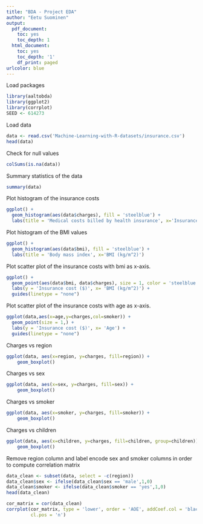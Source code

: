 ```yaml
---
title: "BDA - Project EDA"
author: "Eetu Suominen"
output:
  pdf_document:
    toc: yes
    toc_depth: 1
  html_document:
    toc: yes
    toc_depth: '1'
    df_print: paged
urlcolor: blue
---
```


\newpage

Load packages
```r
library(aaltobda)
library(ggplot2)
library(corrplot)
SEED <- 614273
```


Load data
```r
data <- read.csv('Machine-Learning-with-R-datasets/insurance.csv')
head(data)
```

Check for null values
```r
colSums(is.na(data))
```

Summary statistics of the data
```r
summary(data)
```

Plot histogram of the insurance costs
```r
ggplot() +
  geom_histogram(aes(data$charges), fill = 'steelblue') +
  labs(title = 'Medical costs billed by health insurance', x='Insurance cost ($)')
```

Plot histogram of the BMI values
```r
ggplot() +
  geom_histogram(aes(data$bmi), fill = 'steelblue') +
  labs(title = 'Body mass index', x='BMI (kg/m^2)')
```


Plot scatter plot of the insurance costs with bmi as x-axis.
```r
ggplot() +
  geom_point(aes(data$bmi, data$charges), size = 1, color = 'steelblue') +
  labs(y = 'Insurance cost ($)', x= 'BMI (kg/m^2)') +
  guides(linetype = "none")
```
Plot scatter plot of the insurance costs with age as x-axis.
```r
ggplot(data,aes(x=age,y=charges,col=smoker)) +
  geom_point(size = 1,) +
  labs(y = 'Insurance cost ($)', x= 'Age') +
  guides(linetype = "none")
```
Charges vs region
```r
ggplot(data, aes(x=region, y=charges, fill=region)) + 
    geom_boxplot()
```
Charges vs sex
```r
ggplot(data, aes(x=sex, y=charges, fill=sex)) + 
    geom_boxplot()
```
Charges vs smoker
```r
ggplot(data, aes(x=smoker, y=charges, fill=smoker)) + 
    geom_boxplot()
```
Charges vs children
```r
ggplot(data, aes(x=children, y=charges, fill=children, group=children)) + 
    geom_boxplot()
```

Remove region column and label encode sex and smoker columns in order to compute correlation matrix
```r
data_clean <- subset(data, select = -c(region))
data_clean$sex <- ifelse(data_clean$sex == 'male',1,0)
data_clean$smoker <- ifelse(data_clean$smoker == 'yes',1,0)
head(data_clean)
```

```r
cor_matrix = cor(data_clean)
corrplot(cor_matrix, type = 'lower', order = 'AOE', addCoef.col = 'black', tl.pos = 'd',
         cl.pos = 'n')
```

